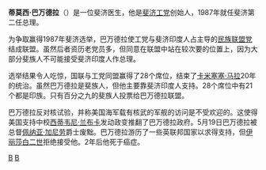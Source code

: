 {{unreferenced|time=2012-05-19T17:51:18+00:00}}
'''蒂莫西·巴万德拉'''（{{bd|1934年|9月22日|1989年|11月3日}}）是一位斐济医生，他是[[斐济工党|斐济工党]]创始人，1987年就任斐济第二任总理。

为争取赢得1987年斐济选举，巴万德拉使工党与斐济印度人占主导的[[民族联盟党_(斐济)|民族联盟党]]结成联盟。虽然后者资历老党员多，但同意在联盟中站在较次要的位置上，因为大部分斐族人不可能接受斐济印度人作总理。

选举结果令人吃惊，国联与工党同盟赢得了28个席位，结束了[[卡米塞塞·马拉|卡米塞塞·马拉]]20年的统治。虽然巴万德拉是斐族人，但他主要靠斐济印度人支持。28个席位中有21个都是印族。只有百分之九的斐族人投票给巴万德拉联盟。

巴万德拉反对核试验，并称美国海军载有核武的军舰的访问是不受欢迎的。这使得美国支持中校[[西蒂韦尼·兰布卡|西蒂韦尼·兰布卡]]发动政变推翻了巴万德拉政府。5月19日巴万德拉被总督[[佩纳亚·加尼劳|佩纳亚·加尼劳]]爵士废黜。巴万德拉游历了一些英联邦国家以求得支持，但[[伊丽莎白二世|伊丽莎白二世]]拒绝接受他。2年后他死于癌症。

{{Authority control}}
[[Category:斐济总理|B]]
[[Category:被政變推翻的領導人|B]]